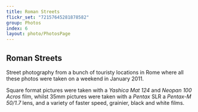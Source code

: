 ```yaml
---
title: Roman Streets
flickr_set: "72157645281878582"
group: Photos
index: 6
layout: photo/PhotosPage
---
```


## Roman Streets

Street photography from a bunch of touristy locations in Rome where all these photos were taken on a weekend in January 2011.

Square format pictures were taken with a _Yashica Mat 124_ and _Neopan 100 Acros_ film, whilst 35mm pictures were taken with a _Pentax_ SLR a _Pentax-M 50/1.7_ lens, and a variety of faster speed, grainier, black and white films.
